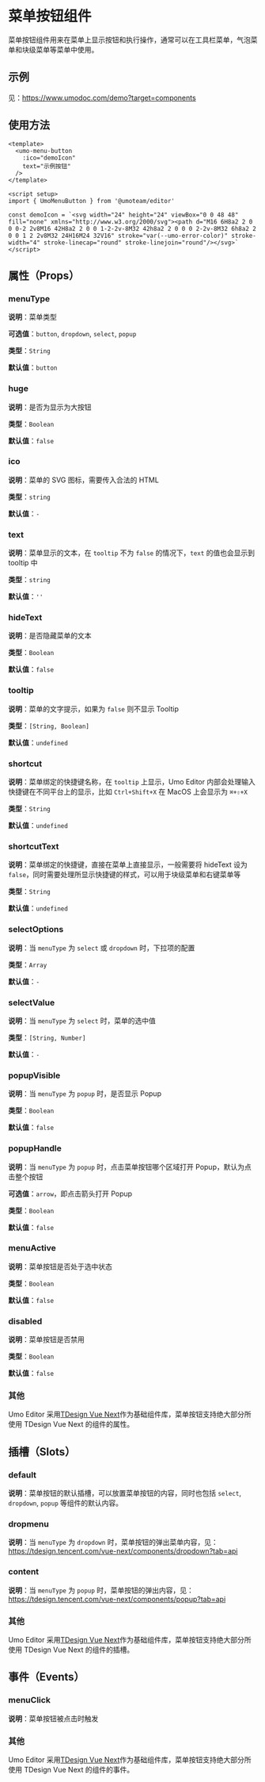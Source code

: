 # 菜单按钮组件

菜单按钮组件用来在菜单上显示按钮和执行操作，通常可以在工具栏菜单，气泡菜单和块级菜单等菜单中使用。

## 示例

见：https://www.umodoc.com/demo?target=components

## 使用方法

```vue
<template>
  <umo-menu-button
    :ico="demoIcon"
    text="示例按钮"
  />
</template>

<script setup>
import { UmoMenuButton } from '@umoteam/editor'

const demoIcon = `<svg width="24" height="24" viewBox="0 0 48 48" fill="none" xmlns="http://www.w3.org/2000/svg"><path d="M16 6H8a2 2 0 0 0-2 2v8M16 42H8a2 2 0 0 1-2-2v-8M32 42h8a2 2 0 0 0 2-2v-8M32 6h8a2 2 0 0 1 2 2v8M32 24H16M24 32V16" stroke="var(--umo-error-color)" stroke-width="4" stroke-linecap="round" stroke-linejoin="round"/></svg>`
</script>
```

## 属性（Props）

### menuType

**说明**：菜单类型

**可选值**：`button`, `dropdown`, `select`, `popup`

**类型**：`String`

**默认值**：`button`

### huge

**说明**：是否为显示为大按钮

**类型**：`Boolean`

**默认值**：`false`

### ico

**说明**：菜单的 SVG 图标，需要传入合法的 HTML

**类型**：`string`

**默认值**：`-`

### text

**说明**：菜单显示的文本，在 `tooltip` 不为 `false` 的情况下，`text` 的值也会显示到 tooltip 中

**类型**：`string`

**默认值**：`''`

### hideText

**说明**：是否隐藏菜单的文本

**类型**：`Boolean`

**默认值**：`false`

### tooltip

**说明**：菜单的文字提示，如果为 `false` 则不显示 Tooltip

**类型**：`[String, Boolean]`

**默认值**：`undefined`

### shortcut

**说明**：菜单绑定的快捷键名称，在 `tooltip` 上显示，Umo Editor 内部会处理输入快捷键在不同平台上的显示，比如 `Ctrl+Shift+X` 在 MacOS 上会显示为 `⌘+⇧+X`

**类型**：`String`

**默认值**：`undefined`

### shortcutText

**说明**：菜单绑定的快捷键，直接在菜单上直接显示，一般需要将 hideText 设为 `false`，同时需要处理所显示快捷键的样式，可以用于块级菜单和右键菜单等

**类型**：`String`

**默认值**：`undefined`

### selectOptions

**说明**：当 `menuType` 为 `select` 或 `dropdown` 时，下拉项的配置

**类型**：`Array`

**默认值**：`-`

### selectValue

**说明**：当 `menuType` 为 `select` 时，菜单的选中值

**类型**：`[String, Number]`

**默认值**：`-`

### popupVisible

**说明**：当 `menuType` 为 `popup` 时，是否显示 Popup

**类型**：`Boolean`

**默认值**：`false`

### popupHandle

**说明**：当 `menuType` 为 `popup` 时，点击菜单按钮哪个区域打开 Popup，默认为点击整个按钮

**可选值**：`arrow`，即点击箭头打开 Popup

**类型**：`Boolean`

**默认值**：`false`

### menuActive

**说明**：菜单按钮是否处于选中状态

**类型**：`Boolean`

**默认值**：`false`

### disabled

**说明**：菜单按钮是否禁用

**类型**：`Boolean`

**默认值**：`false`

### 其他

Umo Editor 采用[TDesign Vue Next](https://tdesign.tencent.com/vue-next/overview)作为基础组件库，菜单按钮支持绝大部分所使用 TDesign Vue Next 的组件的属性。

## 插槽（Slots）

### default

**说明**：菜单按钮的默认插槽，可以放置菜单按钮的内容，同时也包括 `select`, `dropdown`, `popup` 等组件的默认内容。

### dropmenu

**说明**：当 `menuType` 为 `dropdown` 时，菜单按钮的弹出菜单内容，见：https://tdesign.tencent.com/vue-next/components/dropdown?tab=api

### content

**说明**：当 `menuType` 为 `popup` 时，菜单按钮的弹出内容，见：https://tdesign.tencent.com/vue-next/components/popup?tab=api


### 其他

Umo Editor 采用[TDesign Vue Next](https://tdesign.tencent.com/vue-next/overview)作为基础组件库，菜单按钮支持绝大部分所使用 TDesign Vue Next 的组件的插槽。

## 事件（Events）

### menuClick

**说明**：菜单按钮被点击时触发

### 其他

Umo Editor 采用[TDesign Vue Next](https://tdesign.tencent.com/vue-next/overview)作为基础组件库，菜单按钮支持绝大部分所使用 TDesign Vue Next 的组件的事件。
